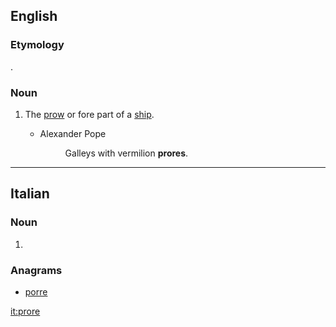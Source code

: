 ==English==

===Etymology===
{{etyl|la|en}} {{term|prora|lang=la||prow}}.

===Noun===
{{en-noun}}

# {{context|poetic|obsolete|lang=en}} The [[prow]] or fore part of a [[ship]].
#* Alexander Pope
#*: Galleys with vermilion '''prores'''.

----

==Italian==

===Noun===
{{head|it|plural}} {{f}}

# {{plural of|prora|lang=it|nocat=1}}

===Anagrams===
* [[porre#Italian|porre]]
[[it:prore]]